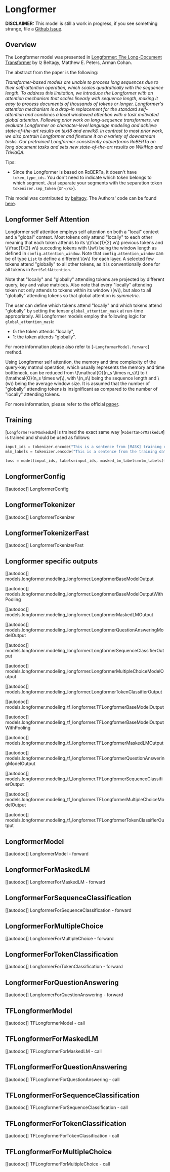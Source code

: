 <!--Copyright 2020 The HuggingFace Team. All rights reserved.

Licensed under the Apache License, Version 2.0 (the "License"); you may not use this file except in compliance with
the License. You may obtain a copy of the License at

http://www.apache.org/licenses/LICENSE-2.0

Unless required by applicable law or agreed to in writing, software distributed under the License is distributed on
an "AS IS" BASIS, WITHOUT WARRANTIES OR CONDITIONS OF ANY KIND, either express or implied. See the License for the
specific language governing permissions and limitations under the License.
-->

# Longformer

**DISCLAIMER:** This model is still a work in progress, if you see something strange, file a [Github Issue](https://github.com/huggingface/transformers/issues/new?assignees=&labels=&template=bug-report.md&title).

## Overview

The Longformer model was presented in [Longformer: The Long-Document Transformer](https://arxiv.org/pdf/2004.05150.pdf) by Iz Beltagy, Matthew E. Peters, Arman Cohan.

The abstract from the paper is the following:

*Transformer-based models are unable to process long sequences due to their self-attention operation, which scales
quadratically with the sequence length. To address this limitation, we introduce the Longformer with an attention
mechanism that scales linearly with sequence length, making it easy to process documents of thousands of tokens or
longer. Longformer's attention mechanism is a drop-in replacement for the standard self-attention and combines a local
windowed attention with a task motivated global attention. Following prior work on long-sequence transformers, we
evaluate Longformer on character-level language modeling and achieve state-of-the-art results on text8 and enwik8. In
contrast to most prior work, we also pretrain Longformer and finetune it on a variety of downstream tasks. Our
pretrained Longformer consistently outperforms RoBERTa on long document tasks and sets new state-of-the-art results on
WikiHop and TriviaQA.*

Tips:

- Since the Longformer is based on RoBERTa, it doesn't have `token_type_ids`. You don't need to indicate which
  token belongs to which segment. Just separate your segments with the separation token `tokenizer.sep_token` (or
  `</s>`).

This model was contributed by [beltagy](https://huggingface.co/beltagy). The Authors' code can be found [here](https://github.com/allenai/longformer).

## Longformer Self Attention

Longformer self attention employs self attention on both a "local" context and a "global" context. Most tokens only
attend "locally" to each other meaning that each token attends to its \\(\frac{1}{2} w\\) previous tokens and
\\(\frac{1}{2} w\\) succeding tokens with \\(w\\) being the window length as defined in
`config.attention_window`. Note that `config.attention_window` can be of type `List` to define a
different \\(w\\) for each layer. A selected few tokens attend "globally" to all other tokens, as it is
conventionally done for all tokens in `BertSelfAttention`.

Note that "locally" and "globally" attending tokens are projected by different query, key and value matrices. Also note
that every "locally" attending token not only attends to tokens within its window \\(w\\), but also to all "globally"
attending tokens so that global attention is *symmetric*.

The user can define which tokens attend "locally" and which tokens attend "globally" by setting the tensor
`global_attention_mask` at run-time appropriately. All Longformer models employ the following logic for
`global_attention_mask`:

- 0: the token attends "locally",
- 1: the token attends "globally".

For more information please also refer to [`~LongformerModel.forward`] method.

Using Longformer self attention, the memory and time complexity of the query-key matmul operation, which usually
represents the memory and time bottleneck, can be reduced from \\(\mathcal{O}(n_s \times n_s)\\) to
\\(\mathcal{O}(n_s \times w)\\), with \\(n_s\\) being the sequence length and \\(w\\) being the average window
size. It is assumed that the number of "globally" attending tokens is insignificant as compared to the number of
"locally" attending tokens.

For more information, please refer to the official [paper](https://arxiv.org/pdf/2004.05150.pdf).


## Training

[`LongformerForMaskedLM`] is trained the exact same way [`RobertaForMaskedLM`] is
trained and should be used as follows:

```python
input_ids = tokenizer.encode("This is a sentence from [MASK] training data", return_tensors="pt")
mlm_labels = tokenizer.encode("This is a sentence from the training data", return_tensors="pt")

loss = model(input_ids, labels=input_ids, masked_lm_labels=mlm_labels)[0]
```

## LongformerConfig

[[autodoc]] LongformerConfig

## LongformerTokenizer

[[autodoc]] LongformerTokenizer

## LongformerTokenizerFast

[[autodoc]] LongformerTokenizerFast

## Longformer specific outputs

[[autodoc]] models.longformer.modeling_longformer.LongformerBaseModelOutput

[[autodoc]] models.longformer.modeling_longformer.LongformerBaseModelOutputWithPooling

[[autodoc]] models.longformer.modeling_longformer.LongformerMaskedLMOutput

[[autodoc]] models.longformer.modeling_longformer.LongformerQuestionAnsweringModelOutput

[[autodoc]] models.longformer.modeling_longformer.LongformerSequenceClassifierOutput

[[autodoc]] models.longformer.modeling_longformer.LongformerMultipleChoiceModelOutput

[[autodoc]] models.longformer.modeling_longformer.LongformerTokenClassifierOutput

[[autodoc]] models.longformer.modeling_tf_longformer.TFLongformerBaseModelOutput

[[autodoc]] models.longformer.modeling_tf_longformer.TFLongformerBaseModelOutputWithPooling

[[autodoc]] models.longformer.modeling_tf_longformer.TFLongformerMaskedLMOutput

[[autodoc]] models.longformer.modeling_tf_longformer.TFLongformerQuestionAnsweringModelOutput

[[autodoc]] models.longformer.modeling_tf_longformer.TFLongformerSequenceClassifierOutput

[[autodoc]] models.longformer.modeling_tf_longformer.TFLongformerMultipleChoiceModelOutput

[[autodoc]] models.longformer.modeling_tf_longformer.TFLongformerTokenClassifierOutput

## LongformerModel

[[autodoc]] LongformerModel
    - forward

## LongformerForMaskedLM

[[autodoc]] LongformerForMaskedLM
    - forward

## LongformerForSequenceClassification

[[autodoc]] LongformerForSequenceClassification
    - forward

## LongformerForMultipleChoice

[[autodoc]] LongformerForMultipleChoice
    - forward

## LongformerForTokenClassification

[[autodoc]] LongformerForTokenClassification
    - forward

## LongformerForQuestionAnswering

[[autodoc]] LongformerForQuestionAnswering
    - forward

## TFLongformerModel

[[autodoc]] TFLongformerModel
    - call

## TFLongformerForMaskedLM

[[autodoc]] TFLongformerForMaskedLM
    - call

## TFLongformerForQuestionAnswering

[[autodoc]] TFLongformerForQuestionAnswering
    - call

## TFLongformerForSequenceClassification

[[autodoc]] TFLongformerForSequenceClassification
    - call

## TFLongformerForTokenClassification

[[autodoc]] TFLongformerForTokenClassification
    - call

## TFLongformerForMultipleChoice

[[autodoc]] TFLongformerForMultipleChoice
    - call
